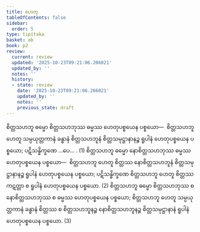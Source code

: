 ```yaml
---
title: ဟေတု
tableOfContents: false
sidebar:
  order: 5
type: tipitaka
basket: ab
book: p2
review:
  current: review
  updated: '2025-10-23T09:21:06.206021'
  updated_by: ''
  notes: ''
  history:
  - state: review
    date: '2025-10-23T09:21:06.206021'
    updated_by: ''
    notes: ''
    previous_state: draft
---
```



<ReviewStatus review={frontmatter.review} showDetails={true} />

<HypothesisAnnotation frontmatter={frontmatter} />

<DynamicBreadcrumb />

<Division number="257" book="p2" e="ch" v="38" p="154">

<Paragraph number="2953" book="p2">
စိတ္တသဟဘူ ဓမ္မော စိတ္တသဟဘုဿ ဓမ္မဿ ဟေတုပစ္စယေန ပစ္စယော—  စိတ္တသဟဘူ ဟေတူ သမ္ပယုတ္တကာနံ ခန္ဓာနံ စိတ္တသဟဘူနံ စိတ္တသမုဋ္ဌာနာနဉ္စ ရူပါနံ ဟေတုပစ္စယေန ပစ္စယော; ပဋိသန္ဓိက္ခဏေ …ပေ… . (1)
</Paragraph>

<Paragraph number="2954" book="p2">
စိတ္တသဟဘူ ဓမ္မော နောစိတ္တသဟဘုဿ ဓမ္မဿ ဟေတုပစ္စယေန ပစ္စယော—  စိတ္တသဟဘူ ဟေတူ စိတ္တဿ နောစိတ္တသဟဘူနံ စိတ္တသမုဋ္ဌာနာနဉ္စ ရူပါနံ ဟေတုပစ္စယေန ပစ္စယော; ပဋိသန္ဓိက္ခဏေ စိတ္တသဟဘူ ဟေတူ စိတ္တဿ ကဋတ္တာ စ ရူပါနံ ဟေတုပစ္စယေန ပစ္စယော. (2)
</Paragraph>

<Paragraph number="2955" book="p2">
စိတ္တသဟဘူ ဓမ္မော စိတ္တသဟဘုဿ စ နောစိတ္တသဟဘုဿ စ ဓမ္မဿ ဟေတုပစ္စယေန ပစ္စယော; စိတ္တသဟဘူ ဟေတူ သမ္ပယုတ္တကာနံ ခန္ဓာနံ စိတ္တဿ စ စိတ္တသဟဘူနဉ္စ နောစိတ္တသဟဘူနဉ္စ စိတ္တသမုဋ္ဌာနာနံ ရူပါနံ ဟေတုပစ္စယေန ပစ္စယော. (3)
</Paragraph>
</Division>